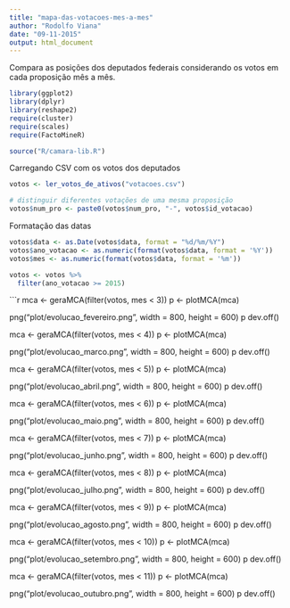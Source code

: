 ```yaml
---
title: "mapa-das-votacoes-mes-a-mes"
author: "Rodolfo Viana"
date: "09-11-2015"
output: html_document
---
```


Compara as posições dos deputados federais considerando os votos em cada proposição mês a mês. 

```r
library(ggplot2)
library(dplyr)
library(reshape2)
require(cluster)
require(scales)
require(FactoMineR)

source("R/camara-lib.R")
```

Carregando CSV com os votos dos deputados

```r
votos <- ler_votos_de_ativos("votacoes.csv")

# distinguir diferentes votações de uma mesma proposição
votos$num_pro <- paste0(votos$num_pro, "-", votos$id_votacao)
```

Formatação das datas

```r
votos$data <- as.Date(votos$data, format = "%d/%m/%Y")
votos$ano_votacao <- as.numeric(format(votos$data, format = '%Y'))
votos$mes <- as.numeric(format(votos$data, format = '%m'))

votos <- votos %>%
  filter(ano_votacao >= 2015)
```

```r
mca <- geraMCA(filter(votos, mes < 3))
p <- plotMCA(mca) 

png("plot/evolucao_fevereiro.png", width = 800, height = 600)
p
dev.off()

mca <- geraMCA(filter(votos, mes < 4))
p <- plotMCA(mca) 

png("plot/evolucao_marco.png", width = 800, height = 600)
p
dev.off()

mca <- geraMCA(filter(votos, mes < 5))
p <- plotMCA(mca) 

png("plot/evolucao_abril.png", width = 800, height = 600)
p
dev.off()

mca <- geraMCA(filter(votos, mes < 6))
p <- plotMCA(mca) 

png("plot/evolucao_maio.png", width = 800, height = 600)
p
dev.off()

mca <- geraMCA(filter(votos, mes < 7))
p <- plotMCA(mca) 

png("plot/evolucao_junho.png", width = 800, height = 600)
p
dev.off()

mca <- geraMCA(filter(votos, mes < 8))
p <- plotMCA(mca) 

png("plot/evolucao_julho.png", width = 800, height = 600)
p
dev.off()

mca <- geraMCA(filter(votos, mes < 9))
p <- plotMCA(mca) 

png("plot/evolucao_agosto.png", width = 800, height = 600)
p
dev.off()

mca <- geraMCA(filter(votos, mes < 10))
p <- plotMCA(mca)

png("plot/evolucao_setembro.png", width = 800, height = 600)
p
dev.off()

mca <- geraMCA(filter(votos, mes < 11))
p <- plotMCA(mca) 

png("plot/evolucao_outubro.png", width = 800, height = 600)
p
dev.off()
